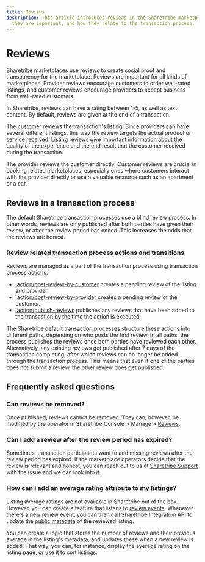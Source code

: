 ```yaml
---
title: Reviews
description: This article introduces reviews in the Sharetribe marketplace, why
  they are important, and how they relate to the transaction process.
---
```


# Reviews

Sharetribe marketplaces use reviews to create social proof and
transparency for the marketplace. Reviews are important for all kinds of
marketplaces. Provider reviews encourage customers to order well-rated
listings, and customer reviews encourage providers to accept business
from well-rated customers.

In Sharetribe, reviews can have a rating between 1-5, as well as text
content. By default, reviews are given at the end of a transaction.

The customer reviews the transaction's listing. Since providers can have
several different listings, this way the review targets the actual
product or service received. Listing reviews give important information
about the quality of the experience and the end result that the customer
received during the transaction.

The provider reviews the customer directly. Customer reviews are crucial
in booking related marketplaces, especially ones where customers
interact with the provider directly or use a valuable resource such as
an apartment or a car.

## Reviews in a transaction process

The default Sharetribe transaction processes use a blind review process.
In other words, reviews are only published after both parties have given
their review, or after the review period has ended. This increases the
odds that the reviews are honest.

### Review related transaction process actions and transitions

Reviews are managed as a part of the transaction process using
transaction process actions.

- [:action/post-review-by-customer](/references/transaction-process-actions/#actionpost-review-by-customer)
  creates a pending review of the listing and provider.
- [:action/post-review-by-provider](/references/transaction-process-actions/#actionpost-review-by-provider)
  creates a pending review of the customer.
- [:action/publish-reviews](/references/transaction-process-actions/#actionpublish-reviews)
  publishes any reviews that have been added to the transaction by the
  time the action is executed.

The Sharetribe default transaction processes structure these actions
into different paths, depending on who posts the first review. In all
paths, the process publishes the reviews once both parties have reviewed
each other. Alternatively, any existing reviews get published after 7
days of the transaction completing, after which reviews can no longer be
added through the transaction process. This means that even if one of
the parties does not submit a review, the other review does get
published.

## Frequently asked questions

### Can reviews be removed?

Once published, reviews cannot be removed. They can, however, be
modified by the operator in Sharetribe Console > Manage >
[Reviews](https://console.sharetribe.com/reviews).

### Can I add a review after the review period has expired?

Sometimes, transaction participants want to add missing reviews after
the review period has expired. If the marketplace operators decide that
the review is relevant and honest, you can reach out to us at
[Sharetribe Support](mailto:hello@sharetribe.com) with the issue and we
can look into it.

### How can I add an average rating attribute to my listings?

Listing average ratings are not available in Sharetribe out of the box.
However, you can create a feature that listens to
[review events](/how-to/events/reacting-to-events/). Whenever there's a new
review event, you can then call
[Sharetribe Integration API](https://www.sharetribe.com/api-reference/integration.html)
to update the [public metadata](/references/extended-data/#metadata) of
the reviewed listing.

You can create a logic that stores the number of reviews and their
previous average in the listing's metadata, and updates these when a new
review is added. That way, you can, for instance, display the average
rating on the listing page, or use it to sort listings.
